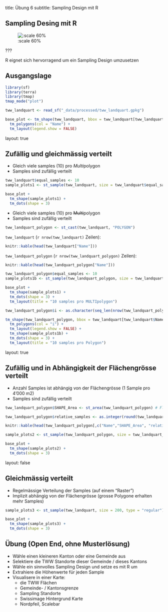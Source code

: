 title: Übung 6
subtitle: Sampling Design mit R


## Sampling Desing mit R

![:scale 60%](images/sampling-design-folie.png)

???

R eignet sich hervorragend um ein Sampling Design umzusetzen



## Ausgangslage


```r
library(sf)
library(terra)
library(tmap)
tmap_mode("plot")

tww_landquart <- read_sf("_data/processed/tww_landquart.gpkg")
```


```r
base_plot <- tm_shape(tww_landquart, bbox = tww_landquart[tww_landquart$Name %in% c("Prafieb","Frättis", "Jerätsch"),]) + 
  tm_polygons(col = "Name") + 
  tm_layout(legend.show = FALSE)
```


layout: true


## Zufällig und gleichmässig verteilt




- Gleich viele samples (10) pro *Multi*polygon
- Samples sind zufällig verteilt

```r
tww_landquart$equal_samples <- 10
sample_plots1 <- st_sample(tww_landquart, size = tww_landquart$equal_samples)
```


```r
base_plot +
  tm_shape(sample_plots1) +
  tm_dots(shape = 3)
```





- Gleich viele samples (10) pro ~~Multi~~polygon
- Samples sind zufällig verteilt


```r
tww_landquart_polygon <- st_cast(tww_landquart, "POLYGON")
```



`tww_landquart` (`r nrow(tww_landquart)` Zeilen):

```r
knitr::kable(head(tww_landquart["Name"]))
```




`tww_landquart_polygon` (`r nrow(tww_landquart_polygon)` Zeilen):

```r
knitr::kable(head(tww_landquart_polygon["Name"]))
```



```r
tww_landquart_polygon$equal_samples <- 10
sample_plots1b <- st_sample(tww_landquart_polygon, size = tww_landquart_polygon$equal_samples)
```





```r
base_plot +
  tm_shape(sample_plots1) +
  tm_dots(shape = 3) +
  tm_layout(title = "10 samples pro MULTIpolygon")
```




```r

tww_landquart_polygon$i <- as.character(seq_len(nrow(tww_landquart_polygon)))

tm_shape(tww_landquart_polygon, bbox = tww_landquart[tww_landquart$Name %in% c("Prafieb","Frättis", "Jerätsch"),]) + 
  tm_polygons(col = "i") + 
  tm_layout(legend.show = FALSE) +
  tm_shape(sample_plots1b) +
  tm_dots(shape = 3) +
  tm_layout(title = "10 samples pro Polygon")

```



layout: true

## Zufällig und in Abhängigkeit der Flächengrösse verteilt



- Anzahl Samples ist abhängig von der Flächengrösse (1 Sample pro 4'000 m2)
- Samples sind zufällig verteilt

```r

tww_landquart_polygon$SHAPE_Area <- st_area(tww_landquart_polygon) # Flächengrösse muss aktualisiert werden!

tww_landquart_polygon$relative_samples <- as.integer(round(tww_landquart_polygon$SHAPE_Area/4000))
```

```r
knitr::kable(head(tww_landquart_polygon[,c("Name","SHAPE_Area", "relative_samples")]))
```


```r
sample_plots2 <- st_sample(tww_landquart_polygon, size = tww_landquart_polygon$relative_samples)
```



```r
base_plot +
  tm_shape(sample_plots2) +
  tm_dots(shape = 3)
```


layout: false

## Gleichmässig verteilt

- Regelmässige Verteilung der Samples (auf einem "Raster")
- Implizit abhängig von der Flächengrösse (grosse Polygone erhalten mehr Samples)

```r
sample_plots3 <- st_sample(tww_landquart, size = 200, type = "regular")
```

```r
base_plot +
  tm_shape(sample_plots3) +
  tm_dots(shape = 3)
```



## Übung (Open End, ohne Musterlösung)

- Wähle einen kleineren Kanton oder eine Gemeinde aus
- Selektiere die TWW Standorte dieser Gemeinde / dieses Kantons
- Wähle ein sinnvolles Sampling Design und setze es mit R um
- Extrahiere die Höhenwerte für jeden Sample
- Visualisere in einer Karte:
  - die TWW Flächen
  - Gemeinde- / Kantonsgrenze
  - Sampling Standorte
  - Swissimage Hintergrund Karte
  - Nordpfeil, Scalebar



